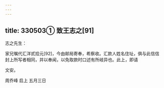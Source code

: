 ```yaml
---
---
---
```

title: 330503① 致王志之[91]
---




志之先生：

家兄嘱代汇洋贰拾元[92]，今由邮局寄奉，希察收。汇款人姓名住址，俱与此信信封上所写者相同，并以奉闻，以免取款时口述有所岐异也。此上，即请

文安。

周乔峰 启上 五月三日